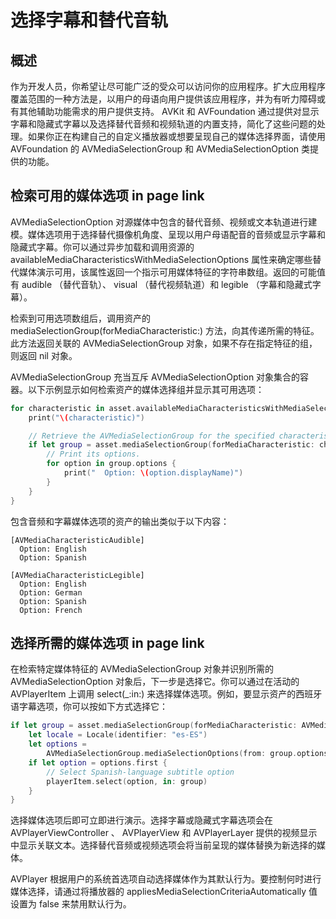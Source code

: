 # 选择字幕和替代音轨

<ToBePolishedAfterTranslation />

<OriginalSource
  title="Selecting Subtitles and Alternative Audio Tracks"
  url="https://developer.apple.com/documentation/avfoundation/media_playback/selecting_subtitles_and_alternative_audio_tracks"
  summary="通过以用户的母语添加字幕和替代音轨来扩大应用程序对用户的吸引力"
/>

## 概述

作为开发人员，你希望让尽可能广泛的受众可以访问你的应用程序。扩大应用程序覆盖范围的一种方法是，以用户的母语向用户提供该应用程序，并为有听力障碍或有其他辅助功能需求的用户提供支持。 AVKit 和 AVFoundation 通过提供对显示字幕和隐藏式字幕以及选择替代音频和视频轨道的内置支持，简化了这些问题的处理。如果你正在构建自己的自定义播放器或想要呈现自己的媒体选择界面，请使用 AVFoundation 的 AVMediaSelectionGroup 和 AVMediaSelectionOption 类提供的功能。

## 检索可用的媒体选项 in page link

AVMediaSelectionOption 对源媒体中包含的替代音频、视频或文本轨道进行建模。媒体选项用于选择替代摄像机角度、呈现以用户母语配音的音频或显示字幕和隐藏式字幕。你可以通过异步加载和调用资源的 availableMediaCharacteristicsWithMediaSelectionOptions 属性来确定哪些替代媒体演示可用，该属性返回一个指示可用媒体特征的字符串数组。返回的可能值有 audible （替代音轨）、 visual （替代视频轨道）和 legible （字幕和隐藏式字幕）。

检索到可用选项数组后，调用资产的 mediaSelectionGroup(forMediaCharacteristic:) 方法，向其传递所需的特征。此方法返回关联的 AVMediaSelectionGroup 对象，如果不存在指定特征的组，则返回 nil 对象。

AVMediaSelectionGroup 充当互斥 AVMediaSelectionOption 对象集合的容器。以下示例显示如何检索资产的媒体选择组并显示其可用选项：

```swift
for characteristic in asset.availableMediaCharacteristicsWithMediaSelectionOptions {
    print("\(characteristic)")

    // Retrieve the AVMediaSelectionGroup for the specified characteristic.
    if let group = asset.mediaSelectionGroup(forMediaCharacteristic: characteristic) {
        // Print its options.
        for option in group.options {
            print("  Option: \(option.displayName)")
        }
    }
}
```

包含音频和字幕媒体选项的资产的输出类似于以下内容：

```
[AVMediaCharacteristicAudible]
  Option: English
  Option: Spanish

[AVMediaCharacteristicLegible]
  Option: English
  Option: German
  Option: Spanish
  Option: French
```

## 选择所需的媒体选项 in page link

在检索特定媒体特征的 AVMediaSelectionGroup 对象并识别所需的 AVMediaSelectionOption 对象后，下一步是选择它。你可以通过在活动的 AVPlayerItem 上调用 select(\_:in:) 来选择媒体选项。例如，要显示资产的西班牙语字幕选项，你可以按如下方式选择它：

```swift
if let group = asset.mediaSelectionGroup(forMediaCharacteristic: AVMediaCharacteristicLegible) {
    let locale = Locale(identifier: "es-ES")
    let options =
        AVMediaSelectionGroup.mediaSelectionOptions(from: group.options, with: locale)
    if let option = options.first {
        // Select Spanish-language subtitle option
        playerItem.select(option, in: group)
    }
}
```

选择媒体选项后即可立即进行演示。选择字幕或隐藏式字幕选项会在 AVPlayerViewController 、 AVPlayerView 和 AVPlayerLayer 提供的视频显示中显示关联文本。选择替代音频或视频选项会将当前呈现的媒体替换为新选择的媒体。

AVPlayer 根据用户的系统首选项自动选择媒体作为其默认行为。要控制何时进行媒体选择，请通过将播放器的 appliesMediaSelectionCriteriaAutomatically 值设置为 false 来禁用默认行为。
